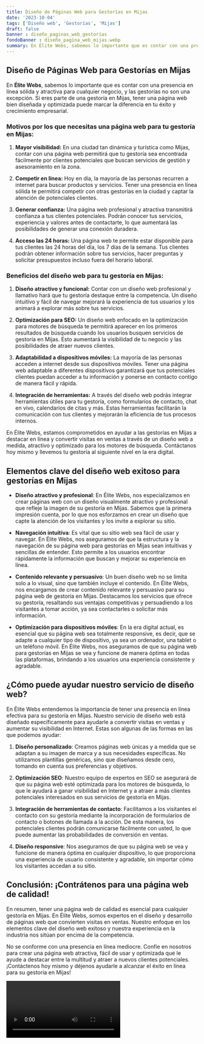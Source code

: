 ```yaml
---
title: Diseño de Páginas Web para Gestorías en Mijas
date: '2023-10-04'
tags: ['Diseño web', 'Gestorías', 'Mijas']
draft: false
banner : diseño_paginas_web_gestorías
fondoBanner : diseño_pagina_web_mijas.webp
summary: En Élite Webs, sabemos lo importante que es contar con una presencia en línea sólida y atractiva para cualquier negocio, y las gestorías no son una excepción. Si eres parte de una gestoría en Mijas, tener una página web bien diseñada y optimizada puede marcar la diferencia en tu éxito y crecimiento empresarial.
---
```


## Diseño de Páginas Web para Gestorías en Mijas

En **Élite Webs**, sabemos lo importante que es contar con una presencia en línea sólida y atractiva para cualquier negocio, y las gestorías no son una excepción. Si eres parte de una gestoría en Mijas, tener una página web bien diseñada y optimizada puede marcar la diferencia en tu éxito y crecimiento empresarial.

### Motivos por los que necesitas una página web para tu gestoría en Mijas:

1. **Mayor visibilidad:** En una ciudad tan dinámica y turística como Mijas, contar con una página web permitirá que tu gestoría sea encontrada fácilmente por clientes potenciales que buscan servicios de gestión y asesoramiento en la zona.

2. **Competir en línea:** Hoy en día, la mayoría de las personas recurren a internet para buscar productos y servicios. Tener una presencia en línea sólida te permitirá competir con otras gestorías en la ciudad y captar la atención de potenciales clientes.

3. **Generar confianza:** Una página web profesional y atractiva transmitirá confianza a tus clientes potenciales. Podrán conocer tus servicios, experiencia y valores antes de contactarte, lo que aumentará las posibilidades de generar una conexión duradera.

4. **Acceso las 24 horas:** Una página web te permite estar disponible para tus clientes las 24 horas del día, los 7 días de la semana. Tus clientes podrán obtener información sobre tus servicios, hacer preguntas y solicitar presupuestos incluso fuera del horario laboral.

### Beneficios del diseño web para tu gestoría en Mijas:

1. **Diseño atractivo y funcional:** Contar con un diseño web profesional y llamativo hará que tu gestoría destaque entre la competencia. Un diseño intuitivo y fácil de navegar mejorará la experiencia de tus usuarios y los animará a explorar más sobre tus servicios.

2. **Optimización para SEO:** Un diseño web enfocado en la optimización para motores de búsqueda te permitirá aparecer en los primeros resultados de búsqueda cuando los usuarios busquen servicios de gestoría en Mijas. Esto aumentará la visibilidad de tu negocio y las posibilidades de atraer nuevos clientes.

3. **Adaptabilidad a dispositivos móviles:** La mayoría de las personas acceden a internet desde sus dispositivos móviles. Tener una página web adaptable a diferentes dispositivos garantizará que tus potenciales clientes puedan acceder a tu información y ponerse en contacto contigo de manera fácil y rápida.

4. **Integración de herramientas:** A través del diseño web podrás integrar herramientas útiles para tu gestoría, como formularios de contacto, chat en vivo, calendarios de citas y más. Estas herramientas facilitarán la comunicación con tus clientes y mejorarán la eficiencia de tus procesos internos.

En Élite Webs, estamos comprometidos en ayudar a las gestorías en Mijas a destacar en línea y convertir visitas en ventas a través de un diseño web a medida, atractivo y optimizado para los motores de búsqueda. Contáctanos hoy mismo y llevemos tu gestoría al siguiente nivel en la era digital.

<GifSeo />

<Cta />

## Elementos clave del diseño web exitoso para gestorías en Mijas

- **Diseño atractivo y profesional**: En Élite Webs, nos especializamos en crear páginas web con un diseño visualmente atractivo y profesional que refleje la imagen de su gestoría en Mijas. Sabemos que la primera impresión cuenta, por lo que nos esforzamos en crear un diseño que capte la atención de los visitantes y los invite a explorar su sitio.

- **Navegación intuitiva**: Es vital que su sitio web sea fácil de usar y navegar. En Élite Webs, nos aseguramos de que la estructura y la navegación de su página web para gestorías en Mijas sean intuitivas y sencillas de entender. Esto permite a los usuarios encontrar rápidamente la información que buscan y mejorar su experiencia en línea.

- **Contenido relevante y persuasivo**: Un buen diseño web no se limita solo a lo visual, sino que también incluye el contenido. En Élite Webs, nos encargamos de crear contenido relevante y persuasivo para su página web de gestoría en Mijas. Destacamos los servicios que ofrece su gestoría, resaltando sus ventajas competitivas y persuadiendo a los visitantes a tomar acción, ya sea contactarles o solicitar más información.

- **Optimización para dispositivos móviles**: En la era digital actual, es esencial que su página web sea totalmente responsive, es decir, que se adapte a cualquier tipo de dispositivo, ya sea un ordenador, una tablet o un teléfono móvil. En Élite Webs, nos aseguramos de que su página web para gestorías en Mijas se vea y funcione de manera óptima en todas las plataformas, brindando a los usuarios una experiencia consistente y agradable.

## ¿Cómo puede ayudar nuestro servicio de diseño web?

En Élite Webs entendemos la importancia de tener una presencia en línea efectiva para su gestoría en Mijas. Nuestro servicio de diseño web está diseñado específicamente para ayudarle a convertir visitas en ventas y aumentar su visibilidad en Internet. Estas son algunas de las formas en las que podemos ayudar:

1. **Diseño personalizado**: Creamos páginas web únicas y a medida que se adaptan a su imagen de marca y a sus necesidades específicas. No utilizamos plantillas genéricas, sino que diseñamos desde cero, tomando en cuenta sus preferencias y objetivos.

2. **Optimización SEO**: Nuestro equipo de expertos en SEO se asegurará de que su página web esté optimizada para los motores de búsqueda, lo que le ayudará a ganar visibilidad en Internet y a atraer a más clientes potenciales interesados en sus servicios de gestoría en Mijas.

3. **Integración de herramientas de contacto**: Facilitamos a los visitantes el contacto con su gestoría mediante la incorporación de formularios de contacto o botones de llamada a la acción. De esta manera, los potenciales clientes podrán comunicarse fácilmente con usted, lo que puede aumentar las probabilidades de conversión en ventas.

4. **Diseño responsive**: Nos aseguramos de que su página web se vea y funcione de manera óptima en cualquier dispositivo, lo que proporciona una experiencia de usuario consistente y agradable, sin importar cómo los visitantes accedan a su sitio.

## Conclusión: ¡Contrátenos para una página web de calidad!

En resumen, tener una página web de calidad es esencial para cualquier gestoría en Mijas. En Élite Webs, somos expertos en el diseño y desarrollo de páginas web que convierten visitas en ventas. Nuestro enfoque en los elementos clave del diseño web exitoso y nuestra experiencia en la industria nos sitúan por encima de la competencia.

No se conforme con una presencia en línea mediocre. Confíe en nosotros para crear una página web atractiva, fácil de usar y optimizada que le ayude a destacar entre la multitud y atraer a nuevos clientes potenciales. ¡Contáctenos hoy mismo y déjenos ayudarle a alcanzar el éxito en línea para su gestoría en Mijas!

<Video />

<CtaBot job='Gestorías' city='Mijas'/>

<Gmaps query='Mijas+españa+maps' />